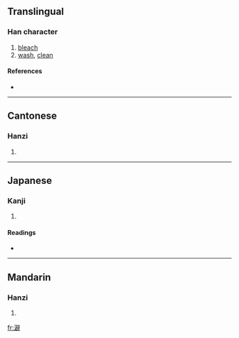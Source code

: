 ==Translingual==

===Han character===
{{Han char|rn=85|rad=水|as=13|sn=16|four=3014<sub>1</sub>|canj=水尸口十 (ESRJ)}}

# [[bleach]]
# [[wash]], [[clean]]

====References====
* {{Han ref|kx=0654.070|dkj=18428|dj=1064.060|hdz=31765.010|uh=6FBC|ud=28604|bh=E9ED|bd=59885}}

----

==Cantonese==

===Hanzi===
{{yue-hanzi|jyut=|y=pik1}}

# {{defn|Cantonese|sort=水13}}

----

==Japanese==

===Kanji===
{{ja-kanji|grade=|rs=水13}}

# {{defn|Japanese|sort=水13}}

====Readings====
* {{ja-readings|on=[[へき]] (heki), [[ひゃく]] (hyaku), [[けき]] (keki)|kun=[[ただよい]] (tadayoi)}}

----

==Mandarin==

===Hanzi===
{{cmn-hanzi|pin=[[pì]] ([[pi4]])|wg=p'i<sup>4</sup>}}

# {{defn|Mandarin|sort=水13}}

[[fr:澼]]